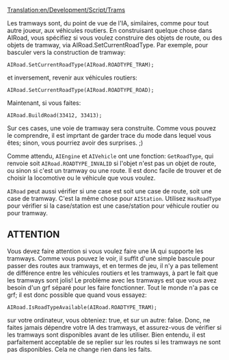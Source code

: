 [[Translation:en/Development/Script/Trams]]


{{fr/NonIA}}

Les tramways sont, du point de vue de l'IA, similaires, comme pour tout autre joueur, aux véhicules routiers. En construisant quelque chose dans AIRoad, vous spécifiez si vous voulez construire des objets de route, ou des objets de tramway, via AIRoad.SetCurrentRoadType. Par exemple, pour basculer vers la construction de tramway:

 AIRoad.SetCurrentRoadType(AIRoad.ROADTYPE_TRAM);

et inversement, revenir aux véhicules routiers:

 AIRoad.SetCurrentRoadType(AIRoad.ROADTYPE_ROAD);

Maintenant, si vous faites:

 AIRoad.BuildRoad(33412, 33413);

Sur ces cases, une voie de tramway sera construite. Comme vous pouvez le comprendre, il est imprtant de garder trace du mode dans lequel vous êtes; sinon, vous pourriez avoir des surprises. ;)

Comme attendu, <code>AIEngine</code> et <code>AIVehicle</code> ont une fonction: <code>GetRoadType</code>, qui renvoie soit <code>AIRoad.ROADTYPE_INVALID</code> si l'objet n'est pas un objet de route, ou sinon si c'est un tramway ou une route. Il est donc facile de trouver et de choisir la locomotive ou le véhicule que vous voulez.

<code>AIRoad</code> peut aussi vérifier si une case est soit une case de route, soit une case de tramway. C'est la même chose pour <code>AIStation</code>. Utilisez <code>HasRoadType</code> pour vérifier si la case/station est une case/station pour véhicule routier ou pour tramway.


== ATTENTION ==

Vous devez faire attention si vous voulez faire une IA qui supporte les tramways. Comme vous pouvez le voir, il suffit d'une simple bascule pour passer des routes aux tramways, et en termes de jeu, il n'y a pas tellement de différence entre les véhicules routiers et les tramways, à part le fait que les tramways sont jolis! Le problème avec les tramways est que vous avez besoin d'un grf séparé pour les faire fonctionner. Tout le monde n'a pas ce grf; il est donc possible que quand vous essayez:

 AIRoad.IsRoadTypeAvailable(AIRoad.ROADTYPE_TRAM);

sur votre ordinateur, vous obteniez: true, et sur un autre: false. Donc, ne faites jamais dépendre votre IA des tramways, et assurez-vous de vérifier si les tramways sont disponibles avant de les utiliser. Bien entendu, il est parfaitement acceptable de se replier sur les routes si les tramways ne sont pas disponibles. Cela ne change rien dans les faits.